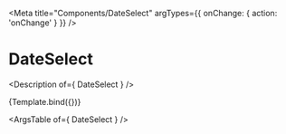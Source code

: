 

<Meta
  title="Components/DateSelect"
  argTypes={{
    onChange: { action: 'onChange' }
  }}
/>

# DateSelect

<Description of={ DateSelect } />


<Canvas>
  <Story
    name="DateSelect"
    args={{
    }}
  >
    {Template.bind({})}
  </Story>
</Canvas>

<ArgsTable of={ DateSelect } />

